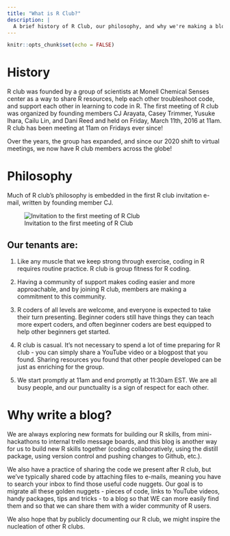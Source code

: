 ---
title: "What is R Club?"
description: |
  A brief history of R Club, our philosophy, and why we're making a blog anyways 
---

```{r setup, include=FALSE}
knitr::opts_chunk$set(echo = FALSE)
```

# History

R club was founded by a group of scientists at Monell Chemical Senses center as a way to share R resources, help each other troubleshoot code, and support each other in learning to code in R. The first meeting of R club was organized by founding members CJ Arayata, Casey Trimmer, Yusuke Ihara, Cailu Lin, and Dani Reed and held on Friday, March 11th, 2016 at 11am. R club has been meeting at 11am on Fridays ever since! 

Over the years, the group has expanded, and since our 2020 shift to virtual meetings, we now have R club members across the globe!

# Philosophy

Much of R club's philosophy is embedded in the first R club invitation e-mail, written by founding member CJ. 


![Invitation to the first meeting of R Club](theFirstRClub_crop.png)


## Our tenants are:

1. Like any muscle that we keep strong through exercise, coding in R requires routine practice. R club is group fitness for R coding. 

2. Having a community of support makes coding easier and more approachable, and by joining R club, members are making a commitment to this community. 

3. R coders of all levels are welcome, and everyone is expected to take their turn presenting. Beginner coders still have things they can teach more expert coders, and often beginner coders are best equipped to help other beginners get started. 

4. R club is casual. It's not necessary to spend a lot of time preparing for R club - you can simply share a YouTube video or a blogpost that you found. Sharing resources you found that other people developed can be just as enriching for the group.

5. We start promptly at 11am and end promptly at 11:30am EST. We are all busy people, and our punctuality is a sign of respect for each other.


# Why write a blog?

We are always exploring new formats for building our R skills, from mini-hackathons to internal trello message boards, and this blog is another way for us to build new R skills together (coding collaboratively, using the distill package, using version control and pushing changes to Github, etc.). 

We also have a practice of sharing the code we present after R club, but we've typically shared code by attaching files to e-mails, meaning you have to search your inbox to find those useful code nuggets. Our goal is to migrate all these golden nuggets - pieces of code, links to YouTube videos, handy packages, tips and tricks - to a blog so that WE can more easily find them and so that we can share them with a wider community of R users. 

We also hope that by publicly documenting our R club, we might inspire the nucleation of other R clubs. 

